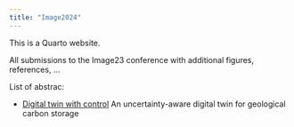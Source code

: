 ```yaml
---
title: "Image2024"
---
```


This is a Quarto website.

All submissions to the Image23 conference with additional figures, references, ...

List of abstrac:

- [Digital twin with control](DigitalTwin/abstract.qmd) An uncertainty-aware digital twin for geological carbon storage